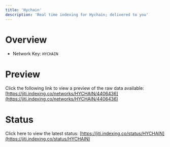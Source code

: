 ```yaml
---
title: 'Hychain'
description: 'Real time indexing for Hychain; delivered to you'
---
```


# Overview
- Network Key: `HYCHAIN`

# Preview
Click the following link to view a preview of the raw data available: [https://jiti.indexing.co/networks/HYCHAIN/4406436](https://jiti.indexing.co/networks/HYCHAIN/4406436)

# Status
Click here to view the latest status: [https://jiti.indexing.co/status/HYCHAIN](https://jiti.indexing.co/status/HYCHAIN)
